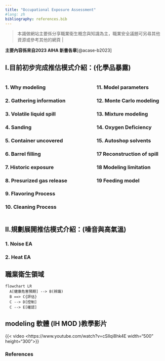 ```yaml
---
title: "Occupational Exposure Assessment"
#lang: zh    
bibliography: references.bib
---
```


> 本識做網站主要係分享職業衛生概念與知識為主，職業安全議題可另尋其他資源或參考其他的網頁 \|

::: {.callout-important title="參考書籍" style="color"}
**主要內容係來自2023 AIHA 新書各章**[@acase-b2023]
:::

## I.目前初步完成推估模式介紹：(化學品暴露)

:::::: columns
::: {.column width="45%"}
### 1. Why modeling

### 2. Gathering information

### 3. Volatile liquid spill

### 4. Sanding

### 5. Container uncovered

### 6. Barrel filling

### 7. Historic exposure

### 8. Presurized gas release

### 9. Flavoring Process

### 10. Cleaning Process
:::

::: {.column width="10%"}
<!-- empty column to create gap -->
:::

::: {.column width="45%"}
### 11. Model parameters

### 12. Monte Carlo modeling

### 13. Mixture modeling

### 14. Oxygen Deficiency

### 15. Autoshop solvents

### 17 Reconstruction of spill

### 18 Modeling limitation

### 19 Feeding model
:::
::::::

## II.規劃展開推估模式介紹：(噪音與高氣溫)

### 1. Noise EA

### 2. Heat EA

::: border
## 職業衛生領域

```mermaid
flowchart LR
  A[健康危害預期] --> B(辨識)
  B ==> C{評估}
  C --> D[控制] 
  C --> E[確認] 

```
:::

::: border
## modeling 軟體 (IH MOD )教學影片

{{< video <https://www.youtube.com/watch?v=cSIlqi8hk4E width="500" height="300">}}
:::

### References {.unnumbered}
